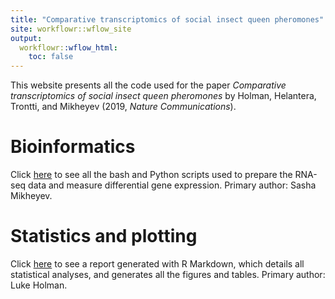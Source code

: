 ```yaml
---
title: "Comparative transcriptomics of social insect queen pheromones"
site: workflowr::wflow_site
output:
  workflowr::wflow_html:
    toc: false
---
```


This website presents all the code used for the paper _Comparative transcriptomics of social insect queen pheromones_ by Holman, Helantera, Trontti, and Mikheyev (2019, _Nature Communications_). 


# Bioinformatics
Click [here](bioinformatics.html) to see all the bash and Python scripts used to prepare the RNA-seq data and measure differential gene expression. Primary author: Sasha Mikheyev.

# Statistics and plotting
Click [here](statistical-analysis.html) to see a report generated with R Markdown, which details all statistical analyses, and generates all the figures and tables. Primary author: Luke Holman.

